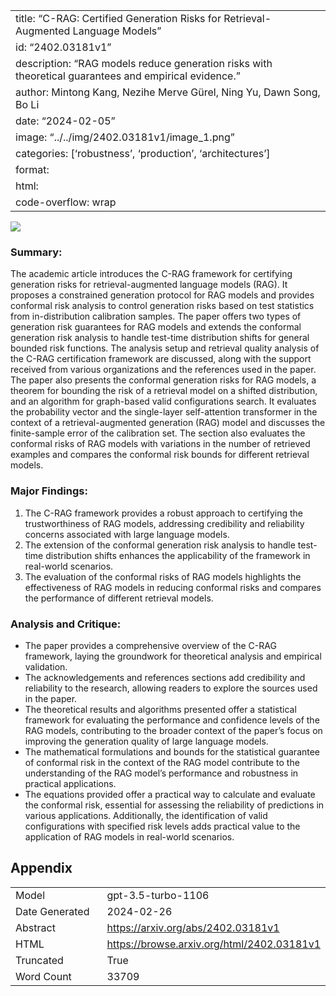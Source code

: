 
---
title: "C-RAG: Certified Generation Risks for Retrieval-Augmented Language Models"
id: "2402.03181v1"
description: "RAG models reduce generation risks with theoretical guarantees and empirical evidence."
author: Mintong Kang, Nezihe Merve Gürel, Ning Yu, Dawn Song, Bo Li
date: "2024-02-05"
image: "../../img/2402.03181v1/image_1.png"
categories: ['robustness', 'production', 'architectures']
format:
  html:
    code-overflow: wrap
---

![](../../img/2402.03181v1/image_1.png)

### Summary:
The academic article introduces the C-RAG framework for certifying generation risks for retrieval-augmented language models (RAG). It proposes a constrained generation protocol for RAG models and provides conformal risk analysis to control generation risks based on test statistics from in-distribution calibration samples. The paper offers two types of generation risk guarantees for RAG models and extends the conformal generation risk analysis to handle test-time distribution shifts for general bounded risk functions. The analysis setup and retrieval quality analysis of the C-RAG certification framework are discussed, along with the support received from various organizations and the references used in the paper. The paper also presents the conformal generation risks for RAG models, a theorem for bounding the risk of a retrieval model on a shifted distribution, and an algorithm for graph-based valid configurations search. It evaluates the probability vector and the single-layer self-attention transformer in the context of a retrieval-augmented generation (RAG) model and discusses the finite-sample error of the calibration set. The section also evaluates the conformal risks of RAG models with variations in the number of retrieved examples and compares the conformal risk bounds for different retrieval models.

### Major Findings:
1. The C-RAG framework provides a robust approach to certifying the trustworthiness of RAG models, addressing credibility and reliability concerns associated with large language models.
2. The extension of the conformal generation risk analysis to handle test-time distribution shifts enhances the applicability of the framework in real-world scenarios.
3. The evaluation of the conformal risks of RAG models highlights the effectiveness of RAG models in reducing conformal risks and compares the performance of different retrieval models.

### Analysis and Critique:
- The paper provides a comprehensive overview of the C-RAG framework, laying the groundwork for theoretical analysis and empirical validation.
- The acknowledgements and references sections add credibility and reliability to the research, allowing readers to explore the sources used in the paper.
- The theoretical results and algorithms presented offer a statistical framework for evaluating the performance and confidence levels of the RAG models, contributing to the broader context of the paper's focus on improving the generation quality of large language models.
- The mathematical formulations and bounds for the statistical guarantee of conformal risk in the context of the RAG model contribute to the understanding of the RAG model's performance and robustness in practical applications.
- The equations provided offer a practical way to calculate and evaluate the conformal risk, essential for assessing the reliability of predictions in various applications. Additionally, the identification of valid configurations with specified risk levels adds practical value to the application of RAG models in real-world scenarios.

## Appendix

|          |          |
|----------|----------|
| Model     | gpt-3.5-turbo-1106       |
| Date Generated     | 2024-02-26       |
| Abstract | [https://arxiv.org/abs/2402.03181v1](https://arxiv.org/abs/2402.03181v1)        |
| HTML     | [https://browse.arxiv.org/html/2402.03181v1](https://browse.arxiv.org/html/2402.03181v1)       |
| Truncated       | True       |
| Word Count       | 33709       |